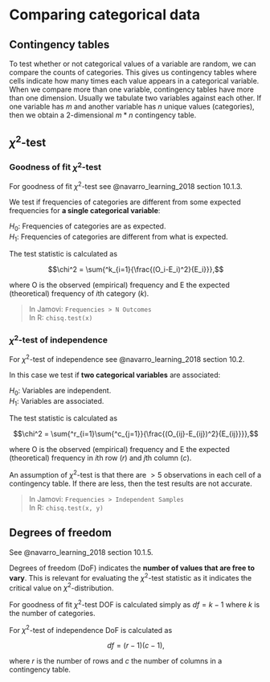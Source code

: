 # Comparing categorical data

## Contingency tables

To test whether or not categorical values of a variable are random, we can compare the counts of categories. This gives us contingency tables where cells indicate how many times each value appears in a categorical variable. When we compare more than one variable, contingency tables have more than one dimension. Usually we tabulate two variables against each other. If one variable has $m$ and another variable has $n$ unique values (categories), then we obtain a 2-dimensional $m*n$ contingency table.

## $\chi^2$-test

### Goodness of fit $\chi^2$-test

For goodness of fit $\chi^2$-test see @navarro_learning_2018 section 10.1.3. 

We test if frequencies of categories are different from some expected frequencies for **a single categorical variable**:

$H_0$: Frequencies of categories are as expected.  
$H_1$: Frequencies of categories are different from what is expected.

The test statistic is calculated as

$$\chi^2 = \sum{^k_{i=1}{\frac{(O_i-E_i)^2}{E_i}}},$$ 

where O is the observed (empirical) frequency and E the expected (theoretical) frequency of $i$th category ($k$).

> In Jamovi: `Frequencies > N Outcomes `  
> In R: `chisq.test(x)`

### $\chi^2$-test of independence

For $\chi^2$-test of independence see @navarro_learning_2018 section 10.2. 

In this case we test if **two categorical variables** are associated:

$H_0$: Variables are independent.  
$H_1$: Variables are associated.

The test statistic is calculated as

$$\chi^2 = \sum{^r_{i=1}\sum{^c_{j=1}}{\frac{(O_{ij}-E_{ij})^2}{E_{ij}}}},$$ 

where O is the observed (empirical) frequency and E the expected (theoretical) frequency in $i$th row ($r$) and $j$th column ($c$).

An assumption of $\chi^2$-test is that there are $>5$ observations in each cell of a contingency table. If there are less, then the test results are not accurate.

> In Jamovi: `Frequencies > Independent Samples`  
> In R: `chisq.test(x, y)`

## Degrees of freedom

See @navarro_learning_2018 section 10.1.5.

Degrees of freedom (DoF) indicates the **number of values that are free to vary**. This is relevant for evaluating the $\chi^2$-test statistic as it indicates the critical value on $\chi^2$-distribution. 

For goodness of fit $\chi^2$-test DOF is calculated simply as $df = k - 1$ where $k$ is the number of categories.

For $\chi^2$-test of independence DoF is calculated as

$$df = (r - 1)(c - 1),$$ 

where $r$ is the number of rows and $c$ the number of columns in a contingency table.